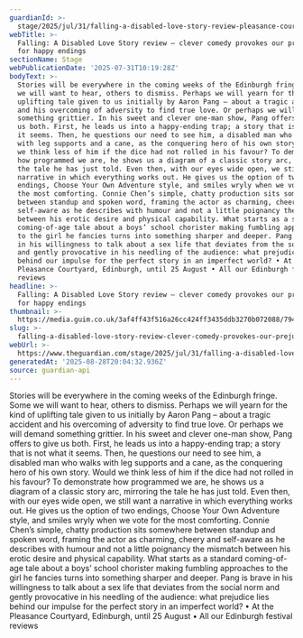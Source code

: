 ```yaml
---
guardianId: >-
  stage/2025/jul/31/falling-a-disabled-love-story-review-pleasance-courtyard-edinburgh-aaron-pang
webTitle: >-
  Falling: A Disabled Love Story review – clever comedy provokes our prejudice
  for happy endings
sectionName: Stage
webPublicationDate: '2025-07-31T10:19:28Z'
bodyText: >-
  Stories will be everywhere in the coming weeks of the Edinburgh fringe. Some
  we will want to hear, others to dismiss. Perhaps we will yearn for the kind of
  uplifting tale given to us initially by Aaron Pang – about a tragic accident
  and his overcoming of adversity to find true love. Or perhaps we will demand
  something grittier. In his sweet and clever one-man show, Pang offers to give
  us both. First, he leads us into a happy-ending trap; a story that is not what
  it seems. Then, he questions our need to see him, a disabled man who walks
  with leg supports and a cane, as the conquering hero of his own story. Would
  we think less of him if the dice had not rolled in his favour? To demonstrate
  how programmed we are, he shows us a diagram of a classic story arc, mirroring
  the tale he has just told. Even then, with our eyes wide open, we still want a
  narrative in which everything works out. He gives us the option of two
  endings, Choose Your Own Adventure style, and smiles wryly when we vote for
  the most comforting. Connie Chen’s simple, chatty production sits somewhere
  between standup and spoken word, framing the actor as charming, cheery and
  self-aware as he describes with humour and not a little poignancy the mismatch
  between his erotic desire and physical capability. What starts as a standard
  coming-of-age tale about a boys’ school chorister making fumbling approaches
  to the girl he fancies turns into something sharper and deeper. Pang is brave
  in his willingness to talk about a sex life that deviates from the social norm
  and gently provocative in his needling of the audience: what prejudice lies
  behind our impulse for the perfect story in an imperfect world? • At the
  Pleasance Courtyard, Edinburgh, until 25 August • All our Edinburgh festival
  reviews
headline: >-
  Falling: A Disabled Love Story review – clever comedy provokes our prejudice
  for happy endings
thumbnail: >-
  https://media.guim.co.uk/3af4ff43f516a26cc424ff3435ddb3270b072088/794_376_4530_3624/500.jpg
slug: >-
  falling-a-disabled-love-story-review-clever-comedy-provokes-our-prejudice-for-happy-endings
webUrl: >-
  https://www.theguardian.com/stage/2025/jul/31/falling-a-disabled-love-story-review-pleasance-courtyard-edinburgh-aaron-pang
generatedAt: '2025-08-28T20:04:32.936Z'
source: guardian-api
---
```

Stories will be everywhere in the coming weeks of the Edinburgh fringe. Some we will want to hear, others to dismiss. Perhaps we will yearn for the kind of uplifting tale given to us initially by Aaron Pang – about a tragic accident and his overcoming of adversity to find true love. Or perhaps we will demand something grittier. In his sweet and clever one-man show, Pang offers to give us both. First, he leads us into a happy-ending trap; a story that is not what it seems. Then, he questions our need to see him, a disabled man who walks with leg supports and a cane, as the conquering hero of his own story. Would we think less of him if the dice had not rolled in his favour? To demonstrate how programmed we are, he shows us a diagram of a classic story arc, mirroring the tale he has just told. Even then, with our eyes wide open, we still want a narrative in which everything works out. He gives us the option of two endings, Choose Your Own Adventure style, and smiles wryly when we vote for the most comforting. Connie Chen’s simple, chatty production sits somewhere between standup and spoken word, framing the actor as charming, cheery and self-aware as he describes with humour and not a little poignancy the mismatch between his erotic desire and physical capability. What starts as a standard coming-of-age tale about a boys’ school chorister making fumbling approaches to the girl he fancies turns into something sharper and deeper. Pang is brave in his willingness to talk about a sex life that deviates from the social norm and gently provocative in his needling of the audience: what prejudice lies behind our impulse for the perfect story in an imperfect world? • At the Pleasance Courtyard, Edinburgh, until 25 August • All our Edinburgh festival reviews
